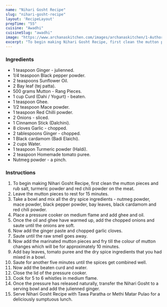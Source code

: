 ---
name: "Nihari Gosht Recipe"
slug: "nihari-gosht-recipe"
layout: 'RecipeLayout'
prepTime: "55"
cuisine: "Awadhi"
cuisineSlug: "awadhi"
image: "https://www.archanaskitchen.com/images/archanaskitchen/1-Author/ruby_pathak-yahoo.com/Nihari_Gosht.jpg"
excerpt: "To begin making Nihari Gosht Recipe, first clean the mutton pieces and rub salt, turmeric powder and red chili powder on the meat"
---

### Ingredients

- 1 teaspoon Ginger - julienned.
- 1/4 teaspoon Black pepper powder.
- 2 teaspoons Sunflower Oil.
- 2 Bay leaf (tej patta).
- 500 grams Mutton - Rang Pieces.
- 1 cup Curd (Dahi / Yogurt) - beaten.
- 1 teaspoon Ghee.
- 1/2 teaspoon Mace powder.
- 1 teaspoon Red Chilli powder.
- 2 Onions - sliced.
- 1 Cinnamon Stick (Dalchini).
- 8 cloves Garlic - chopped.
- 2 tablespoons Ginger - chopped.
- 1 Black cardamom (Badi Elaichi).
- 2 cups Water.
- 1 teaspoon Turmeric powder (Haldi).
- 2 teaspoon Homemade tomato puree.
- Nutmeg powder - a pinch.

### Instructions

1. To begin making Nihari Gosht Recipe, first clean the mutton pieces and rub salt, turmeric powder and red chili powder on the meat.
1. Leave the mutton pieces to rest for 15 minutes.
1. Take a bowl and mix all the dry spice ingredients - nutmeg powder, mace powder, black pepper powder, bay leaves, black cardamom and red chili powder.
1. Place a pressure cooker on medium flame and add ghee and oil.
1. Once the oil and ghee have warmed up, add the chopped onions and saute until the onions are soft.
1. Now add the ginger paste and chopped garlic cloves.
1. Saute until the raw smell goes away.
1. Now add the marinated mutton pieces and fry till the colour of mutton changes which will be for approximately 10 minutes.
1. Add bay leaves, tomato puree and the dry spice ingredients that you had mixed in a bowl.
1. Saute for another five minutes until the spices get combined well.
1. Now add the beaten curd and water.
1. Close the lid of the pressure cooker.
1. Cook for 5 to 6 whistles in medium flame.
1. Once the pressure has released naturally, transfer the Nihari Gosht to a serving bowl and add the julienned ginger.
1. Serve Nihari Gosht Recipe with Tawa Paratha or Methi Matar Pulao for a deliciously sumptuous lunch.
